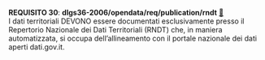 ::: {#req-30 .callout-important appearance="simple" icon=false}
[**REQUISITO 30**]{.testo-rosso}: **dlgs36-2006/opendata/req/publication/rndt** [🔗](#req-30){.link-req}<br>
I dati territoriali DEVONO essere documentati esclusivamente presso il Repertorio Nazionale dei Dati Territoriali (RNDT) che, in maniera automatizzata, si occupa dell’allineamento con il portale nazionale dei dati aperti dati.gov.it.
:::
